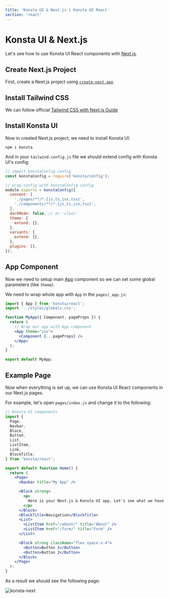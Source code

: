 ```yaml
---
title: 'Konsta UI & Next.js | Konsta UI React'
section: 'react'
---
```


# Konsta UI & Next.js

Let's see how to use Konsta UI React components with [Next.js](https://nextjs.org).

## Create Next.js Project

First, create a Next.js project using [`create-next-app`](https://nextjs.org/docs/getting-started#setup)

## Install Tailwind CSS

We can follow official [Tailwind CSS with Next.js Guide](https://tailwindcss.com/docs/guides/nextjs#setting-up-tailwind-css)

## Install Konsta UI

Now in created Next.js project, we need to install Konsta UI:

```
npm i konsta
```

And in your `tailwind.config.js` file we should extend config with Konsta UI's config:

```js
// import konstaConfig config
const konstaConfig = require('konsta/config');

// wrap config with konstaConfig config
module.exports = konstaConfig({
  content: [
    './pages/**/*.{js,ts,jsx,tsx}',
    './components/**/*.{js,ts,jsx,tsx}',
  ],
  darkMode: false, // or 'class'
  theme: {
    extend: {},
  },
  variants: {
    extend: {},
  },
  plugins: [],
});
```

## App Component

Now we need to setup main [App](/react/app) component so we can set some global parameters (like `theme`).

We need to wrap whole app with `App` in the `pages/_app.js`:

```jsx
import { App } from 'konsta/react';
import '../styles/globals.css';

function MyApp({ Component, pageProps }) {
  return (
    // Wrap our app with App component
    <App theme="ios">
      <Component {...pageProps} />
    </App>
  );
}

export default MyApp;
```

## Example Page

Now when everything is set up, we can use Konsta UI React components in our Next.js pages.

For example, let's open `pages/index.js` and change it to the following:

```jsx
// Konsta UI components
import {
  Page,
  Navbar,
  Block,
  Button,
  List,
  ListItem,
  Link,
  BlockTitle,
} from 'konsta/react';

export default function Home() {
  return (
    <Page>
      <Navbar title="My App" />

      <Block strong>
        <p>
          Here is your Next.js & Konsta UI app. Let's see what we have here.
        </p>
      </Block>
      <BlockTitle>Navigation</BlockTitle>
      <List>
        <ListItem href="/about/" title="About" />
        <ListItem href="/form/" title="Form" />
      </List>

      <Block strong className="flex space-x-4">
        <Button>Button 1</Button>
        <Button>Button 2</Button>
      </Block>
    </Page>
  );
}
```

As a result we should see the following page:

<img
  className="max-w-[375px] w-full border border-black border-opacity-10 rounded-lg"
  src="/images/docs/k-next.png"
  alt="konsta-next"
/>
